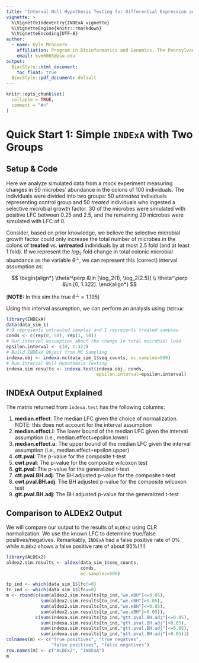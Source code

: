 ```yaml
---
title: "Interval Null Hypothesis Testing for Differential Expression and DIfferential Abundance with INDExA"
vignette: >
  %\VignetteIndexEntry{INDExA_vignette}
  %\VignetteEngine{knitr::rmarkdown}
  %\VignetteEncoding{UTF-8}
author:
  - name: Kyle McGovern
    affiliation: Program in Bioinformatics and Genomics, The Pennsylvania State University
    email: kvm6065@psu.edu
output:
  BiocStyle::html_document:
    toc_float: true
  BiocStyle::pdf_document: default
---
```


```r
knitr::opts_chunk$set(
  collapse = TRUE,
  comment = "#>"
)
```

# Quick Start 1: Simple `INDExA` with Two Groups

## Setup & Code

Here we analyze simulated data from a mock experiment measuring changes in
50 microbes' abundance in the colons of 100 individuals. The individuals were
divided into two groups: 50 *untreated* individuals representing control group
and 50 *treated* individuals who ingested a selective microbial growth factor.
30 of the microbes were simulated with positive LFC between 0.25 and 2.5, and
the remaining 20 microbes were simulated with LFC of 0.

Consider, based on prior knowledge, we believe the selective microbial growth
factor could only increase the total number of microbes in the colons of
**treated** vs. **untreated** individuals by at most 2.5 fold (and at least 1
fold). If we represent the $log_2$ fold change in total colonic microbial
abundance as the variable $\theta^\perp$, we can represent this (correct)
interval assumption as:

$$
\begin{align*}
  \theta^\perp &\in [\log_2(1), \log_2(2.5)] \\
  \theta^\perp &\in [0, 1.322].
\end{align*}
$$

(**NOTE:** In this sim the true $\theta^\perp=1.195$)

Using this interval assumption, we can perform an analysis using `INDExA`:
```r
library(INDExA)
data(data_sim_1)
# 0 represents untreated samples and 1 represents treated samples
conds <- c(rep(0, 50), rep(1, 50))
# Our interval assumption about the change in total microbial load
epsilon.interval <- c(0, 1.322)
# Build INDExA Object from MC Sampling
indexa.obj <- indexa.mc(data_sim_1$seq_counts, mc.samples=500)
# Run Interval Null Hypothesis Testing
indexa.sim.results <- indexa.test(indexa.obj, conds,
                                  epsilon.interval=epsilon.interval)
```

## INDExA Output Explained

The matrix returned from `indexa.test` has the following columns:

1. **median.effect**: The median LFC given the choice of normalization. NOTE: this does not account for the interval assumption
2. **median.effect.l**: The lower bound of the median LFC given the interval assumption (i.e., median.effect+epsilon.lower)
3. **median.effect.u**: The upper bound of the median LFC given the interval assumption (i.e., median.effect+epsilon.upper)
4. **ctt.pval**: The p-value for the composite t-test
5. **cwt.pval**: The p-value for the composite wilcoxon test
6. **gtt.pval**: The p-value for the generalized t-test
7. **ctt.pval.BH.adj**: The BH adjusted p-value for the composite t-test
8. **cwt.pval.BH.adj**: The BH adjusted p-value for the composite wilcoxon test
9. **gtt.pval.BH.adj**: The BH adjusted p-value for the generalized t-test

## Comparison to ALDEx2 Output

We will compare our output to the results of `ALDEx2` using CLR normalization.
We use the known LFC to determine true/false positives/negatives. Remarkably,
`INDExA` had a false positive rate of 0\% while `ALDEx2` shows a false
positive rate of about 95\%(!!!)

```r
library(ALDEx2)
aldex2.sim.results <- aldex(data_sim_1$seq_counts,
                            conds,
                            mc.samples=500)
```

```r
tp_ind <- which(data_sim_1$lfc!=0)
tn_ind <- which(data_sim_1$lfc==0)
m <- rbind(c(sum(aldex2.sim.results[tp_ind,"we.eBH"]<=0.05),
             sum(aldex2.sim.results[tn_ind,"we.eBH"]>0.05),
             sum(aldex2.sim.results[tn_ind,"we.eBH"]<=0.05),
             sum(aldex2.sim.results[tp_ind,"we.eBH"]>0.05)),
           c(sum(indexa.sim.results[tp_ind,"gtt.pval.BH.adj"]<=0.05),
             sum(indexa.sim.results[tn_ind,"gtt.pval.BH.adj"]>0.05),
             sum(indexa.sim.results[tn_ind,"gtt.pval.BH.adj"]<=0.05),
             sum(indexa.sim.results[tp_ind,"gtt.pval.BH.adj"]>0.05)))
colnames(m) <- c("true positives", "true negatves",
                 "false positives", "false negatives")
row.names(m) <- c("ALDEx2", "INDExA")
m
```

